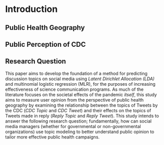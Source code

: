 # Introduction

## Public Health Geography

## Public Perception of CDC

## Research Question

This paper aims to develop the foundation of a method for predicting discussion topics on social media using *Latent Dirichlet Allocation (LDA)* and multinomial logistic regression (MLR), for the purposes of increasing effectiveness of science communication programs.  As much of the literature focuses on the societal effects of the pandemic *itself*, this study aims to measure user opinion from the perspective of public health geography by examining the relationship between the topics of Tweets by the CDC (*CDC Topic* and *CDC Tweet*) and their effects on the topics of Tweets made in reply (*Reply Topic* and *Reply Tweet*). This study intends to answer the following research question; fundamentally, how can social media managers (whether for governmental or non-governmental organizations) use topic modeling to better understand public opinion to tailor more effective public health campaigns.